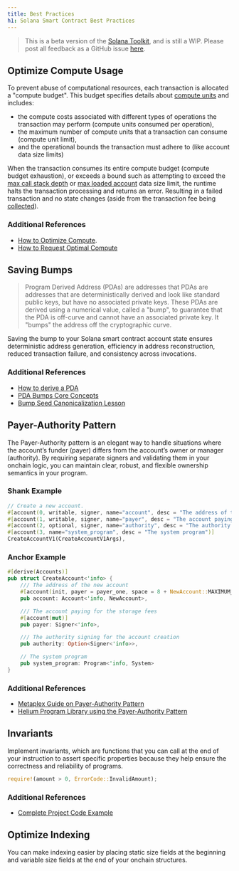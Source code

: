 ```yaml
---
title: Best Practices
h1: Solana Smart Contract Best Practices
---
```


> This is a beta version of the [Solana Toolkit](/docs/toolkit/), and is
> still a WIP. Please post all feedback as a GitHub issue
> [here](https://github.com/solana-foundation/developer-content/issues/new?title=%5Btoolkit%5D%20).

## Optimize Compute Usage

To prevent abuse of computational resources, each transaction is allocated a
"compute budget". This budget specifies details about
[compute units](/docs/core/fees#compute-units) and includes:

- the compute costs associated with different types of operations the
  transaction may perform (compute units consumed per operation),
- the maximum number of compute units that a transaction can consume (compute
  unit limit),
- and the operational bounds the transaction must adhere to (like account data
  size limits)

When the transaction consumes its entire compute budget (compute budget
exhaustion), or exceeds a bound such as attempting to exceed the
[max call stack depth](https://github.com/anza-xyz/agave/blob/b7bbe36918f23d98e2e73502e3c4cba78d395ba9/program-runtime/src/compute_budget.rs#L138)
or
[max loaded account](/docs/core/fees#accounts-data-size-limit)
data size limit, the runtime halts the transaction processing and returns an
error. Resulting in a failed transaction and no state changes (aside from the
transaction fee being
[collected](/docs/core/fees#fee-collection)).

### Additional References

- [How to Optimize Compute](/developers/guides/advanced/how-to-optimize-compute).
- [How to Request Optimal Compute](/developers/guides/advanced/how-to-request-optimal-compute)

## Saving Bumps

> Program Derived Address (PDAs) are addresses that PDAs are addresses that are
> deterministically derived and look like standard public keys, but have no
> associated private keys. These PDAs are derived using a numerical value,
> called a "bump", to guarantee that the PDA is off-curve and cannot have an
> associated private key. It "bumps" the address off the cryptographic curve.

Saving the bump to your Solana smart contract account state ensures
deterministic address generation, efficiency in address reconstruction, reduced
transaction failure, and consistency across invocations.

### Additional References

- [How to derive a PDA](/docs/core/pda#how-to-derive-a-pda)
- [PDA Bumps Core Concepts](/docs/core/pda#canonical-bump)
- [Bump Seed Canonicalization Lesson](/developers/courses/program-security/bump-seed-canonicalization)

## Payer-Authority Pattern

The Payer-Authority pattern is an elegant way to handle situations where the
account’s funder (payer) differs from the account’s owner or manager
(authority). By requiring separate signers and validating them in your onchain
logic, you can maintain clear, robust, and flexible ownership semantics in your
program.

### Shank Example

```rust
// Create a new account.
#[account(0, writable, signer, name="account", desc = "The address of the new account")]
#[account(1, writable, signer, name="payer", desc = "The account paying for the storage fees")]
#[account(2, optional, signer, name="authority", desc = "The authority signing for the account creation")]
#[account(3, name="system_program", desc = "The system program")]
CreateAccountV1(CreateAccountV1Args),
```

### Anchor Example

```rust
#[derive(Accounts)]
pub struct CreateAccount<'info> {
    /// The address of the new account
    #[account(init, payer = payer_one, space = 8 + NewAccount::MAXIMUM_SIZE)]
    pub account: Account<'info, NewAccount>,

    /// The account paying for the storage fees
    #[account(mut)]
    pub payer: Signer<'info>,

    /// The authority signing for the account creation
    pub authority: Option<Signer<'info>>,

    // The system program
    pub system_program: Program<'info, System>
}
```

### Additional References

- [Metaplex Guide on Payer-Authority Pattern](https://developers.metaplex.com/guides/general/payer-authority-pattern)
- [Helium Program Library using the Payer-Authority Pattern](https://github.com/helium/helium-program-library/blob/master/programs/data-credits/src/instructions/change_delegated_sub_dao_v0.rs#L18)

## Invariants

Implement invariants, which are functions that you can call at the end of your
instruction to assert specific properties because they help ensure the
correctness and reliability of programs.

```rust
require!(amount > 0, ErrorCode::InvalidAmount);
```

### Additional References

- [Complete Project Code Example](https://github.com/solana-developers/developer-bootcamp-2024/blob/main/project-9-token-lottery/programs/token-lottery/src/lib.rs#L291)

## Optimize Indexing

You can make indexing easier by placing static size fields at the beginning and
variable size fields at the end of your onchain structures.
